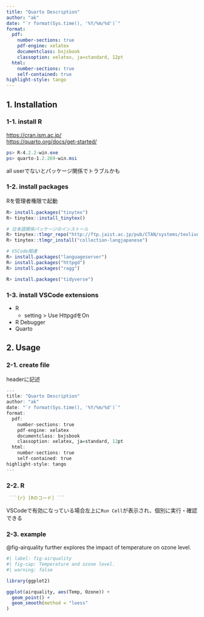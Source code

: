 ```yaml
---
title: "Quarto Description"
author: "ak"
date: "`r format(Sys.time(), '%Y/%m/%d')`"
format:
  pdf:
    number-sections: true
    pdf-engine: xelatex
    documentclass: bxjsbook
    classoption: xelatex, ja=standard, 12pt
  html:
    number-sections: true
    self-contained: true
highlight-style: tango
---
```


## 1. Installation

### 1-1. install R

[https://cran.ism.ac.jp/](https://cran.ism.ac.jp/)  
[https://quarto.org/docs/get-started/](https://quarto.org/docs/get-started/)


```powershell
ps> R-4.2.2-win.exe
ps> quarto-1.2.269-win.msi
```

all userでないとパッケージ関係でトラブルかも

### 1-2. install packages

Rを管理者権限で起動

```R
R> install.packages("tinytex")
R> tinytex::install_tinytex()

# 日本語関係パッケージのインストール
R> tinytex::tlmgr_repo("http://ftp.jaist.ac.jp/pub/CTAN/systems/texlive/tlnet/")
R> tinytex::tlmgr_install("collection-langjapanese")

# VSCode関連
R> install.packages("languageserver")
R> install.packages("httpgd")
R> install.packages("ragg")

R> install.packages("tidyverse")
```

### 1-3. install VSCode extensions

- R
  - setting > Use HttpgdをOn
- R Debugger
- Quarto


## 2. Usage

### 2-1. create file

headerに記述

```R
---
title: "Quarto Description"
author: "ak"
date: "`r format(Sys.time(), '%Y/%m/%d')`"
format:
  pdf:
    number-sections: true
    pdf-engine: xelatex
    documentclass: bxjsbook
    classoption: xelatex, ja=standard, 12pt
  html:
    number-sections: true
    self-contained: true
highlight-style: tango
---
```

### 2-2. R

```R
 ```{r} [Rのコード] ```
```

VSCodeで有効になっている場合左上に```Run Cell```が表示され、個別に実行・確認できる

### 2-3. example

@fig-airquality further explores the impact of temperature on ozone level.

```r
#| label: fig-airquality
#| fig-cap: Temperature and ozone level.
#| warning: false

library(ggplot2)

ggplot(airquality, aes(Temp, Ozone)) + 
  geom_point() + 
  geom_smooth(method = "loess"
)
```

